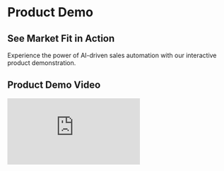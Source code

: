 # Product Demo

## See Market Fit in Action

Experience the power of AI-driven sales automation with our interactive product demonstration.

## Product Demo Video

<div style={{position: 'relative', paddingBottom: '56.25%', height: 0}}>
  <iframe 
    src="https://www.loom.com/embed/ecbe9e4a9dc94633b816cf5d5585b240?sid=46920a6e-e71a-4ac8-a49e-79431b6e252f" 
    frameBorder="0" 
    allow="fullscreen" 
    allowFullScreen
    style={{position: 'absolute', top: 0, left: 0, width: '100%', height: '100%'}}
  />
</div>

## Live Demo

### Interactive Platform Tour
**Explore the Full Platform**
- Real-time AI conversations in action
- Dashboard and analytics overview
- Lead management and scoring
- Campaign setup and automation

[**Schedule Live Demo**](https://calendly.com/sergio-prado) - 30 minutes with our sales team

### Self-Guided Demo
**Try It Yourself**
- Interactive product walkthrough
- Sample data and scenarios
- No registration required
- Available 24/7

[**Start Self-Guided Demo**](https://app.uncodie.com) - 15 minutes, no commitment

## Demo Scenarios

### Scenario 1: SaaS Company
**B2B Software Sales**
- Lead qualification for enterprise software
- Technical objection handling
- Demo scheduling automation
- Multi-touch nurturing sequences

### Scenario 2: Professional Services
**Consulting and Agency Sales**
- Service-based lead qualification
- Proposal automation
- Client onboarding workflows
- Relationship management

### Scenario 3: E-commerce
**Online Retail Sales**
- Product recommendation engine
- Cart abandonment recovery
- Customer support automation
- Upselling and cross-selling

## Key Demo Features

### AI Conversation Engine
- Natural language processing in real-time
- Context-aware responses
- Objection handling and qualification
- Seamless human handoff

### Analytics Dashboard
- Real-time performance metrics
- Conversion funnel analysis
- ROI tracking and reporting
- Predictive forecasting

### Integration Showcase
- CRM synchronization demo
- Email platform integration
- Calendar and scheduling tools
- Custom API connections

## Demo Outcomes

### What You'll Learn
- How AI can 3x your qualified leads
- Reduction in sales cycle length
- Improvement in conversion rates
- Cost savings vs. human agents

### Next Steps
- Custom implementation planning
- ROI calculation for your business
- Integration requirements assessment
- Pilot program design

## Request Custom Demo

### Industry-Specific Demos
- Tailored to your specific use case
- Real data scenarios
- Custom integration examples
- Competitive analysis

### Technical Deep Dive
- Architecture and security overview
- API and integration capabilities
- Customization options
- Scalability planning

**Contact our team** to schedule a personalized demonstration tailored to your specific needs and industry. 